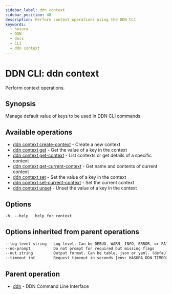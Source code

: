 ```yaml
---
sidebar_label: ddn context
sidebar_position: 48
description: Perform context operations using the DDN CLI
keywords:
  - hasura
  - DDN
  - docs
  - CLI
  - ddn context
---
```


# DDN CLI: ddn context

Perform context operations.

## Synopsis

Manage default value of keys to be used in DDN CLI commands

## Available operations

- [ddn context create-context](/reference/cli/commands/ddn_context_create-context) - Create a new context
- [ddn context get](/reference/cli/commands/ddn_context_get) - Get the value of a key in the context
- [ddn context get-context](/reference/cli/commands/ddn_context_get-context) - List contexts or get details of a
  specific context
- [ddn context get-current-context](/reference/cli/commands/ddn_context_get-current-context) - Get name and contents of
  current context
- [ddn context set](/reference/cli/commands/ddn_context_set) - Set the value of a key in the context
- [ddn context set-current-context](/reference/cli/commands/ddn_context_set-current-context) - Set the current context
- [ddn context unset](/reference/cli/commands/ddn_context_unset) - Unset the value of a key in the context

## Options

```sass
-h, --help   help for context
```

## Options inherited from parent operations

```sass
--log-level string   Log level. Can be DEBUG, WARN, INFO, ERROR, or FATAL. (default "INFO")
--no-prompt          Do not prompt for required but missing flags
--out string         Output format. Can be table, json or yaml. (default "table")
--timeout int        Request timeout in seconds [env: HASURA_DDN_TIMEOUT] (default 100)
```

## Parent operation

- [ddn](/reference/cli/commands/ddn) - DDN Command Line Interface
